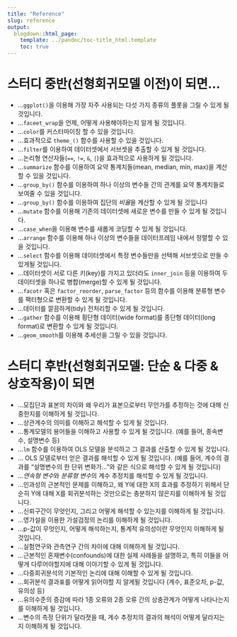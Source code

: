 ```yaml
---
title: "Reference"
slug: reference
output:
  blogdown::html_page:
    template: ../pandoc/toc-title_html.template
    toc: true
---
```




# 스터디 중반(선형회귀모델 이전)이 되면...

- ...`ggplot()`을 이용해 가장 자주 사용되는 다섯 가지 종류의 플롯을 그릴 수 있게 될 것입니다.
- ...`faceet_wrap`을 언제, 어떻게 사용해야하는지 알게 될 것입니다.
- ...`color`를 커스터마이징 할 수 있을 것입니다.
- ...효과적으로 `theme_()` 함수를 사용할 수 있을 것입니다.
- ...`filter`를 이용하여 데이터셋에서 서브셋을 추출할 수 있게 될 것입니다.
- ...논리형 연산자들(`==`, `!=`, `&`, `|`)을 효과적으로 사용하게 될 것입니다.
- ...`summarize` 함수를 이용하여 요약 통계치들(mean, median, min, max)을 계산할 수 있을 것입니다.
- ...`group_by()` 함수를 이용하여 하나 이상의 변수들 간의 관계를 요약 통계치들로 보여줄 수 있을 것입니다.
- ...`group_by()` 함수를 이용하여 집단의 *비율*을 계산할 수 있게 될 것입니다
- ...`mutate` 함수를 이용해 기존의 데이터셋에 새로운 변수를 만들 수 있게 될 것입니다.
- ...`case_when`을 이용해 변수를 새롭게 코딩할 수 있게 될 것입니다.
- ...`arrange` 함수를 이용해 하나 이상의 변수들을 데이터프레임 내에서 정렬할 수 있을 것입니다.
- ...`select` 함수를 이용해 데이터셋에서 특정 변수들만을 선택해 서브셋으로 만들 수 있게될 것입니다.
- ...데이터셋이 서로 다른 키(key)를 가지고 있더라도 `inner_join` 등을 이용하여 두 데이터셋을 하나로 병합(merge)할 수 있게 될 것입니다.
- ...`facotr` 혹은 `factor_reorder`, `parse_factor` 등의 함수를 이용해 분류형 변수를 팩터형으로 변환할 수 있게 될 것입니다.
- ...데이터를 깔끔하게(tidy) 전처리할 수 있게 될 것입니다.
- ...`gather` 함수를 이용해 횡단형 데이터(wide format)를 종단형 데이터(long format)로 변환할 수 있게 될 것입니다.
- ...`geom_smooth`를 이용해 추세선을 그릴 수 있을 것입니다.

# 스터디 후반(선형회귀모델: 단순 & 다중 & 상호작용)이 되면

- ...모집단과 표본의 차이와 왜 우리가 표본으로부터 무언가를 추정하는 것에 대해 신중한지를 이해하게 될 것입니다.
- ...상관계수의 의미를 이해하고 해석할 수 있게 될 것입니다.
- ...통계모델의 용어들을 이해하고 사용할 수 있게 될 것입니다. (예를 들어, 종속변수, 설명변수 등)
- ...`lm` 함수를 이용하여 OLS 모델을 분석하고 그 결과를 산출할 수 있게 될 것입니다.
- ... OLS 모델로부터 얻은 결과를 해석할 수 있게 될 것입니다. (예를 들어, 계수의 결과를 "설명변수의 한 단위 변화가..."와 같은 식으로 해석할 수 있게 될 것입니다)
- ...*연속형 변수*와 *분류형 변수*의 계수 추정치를 해석할 수 있게 될 것입니다.
- ...인과성의 근본적인 문제를 이해하고, 왜 Y에 대한 X의 효과를 추정하기 위해서 단순히 Y에 대해 X를 회귀분석하는 것만으로는 충분하지 않은지를 이해하게 될 것입니다.
- ...신뢰구간이 무엇인지, 그리고 어떻게 해석할 수 있는지를 이해하게 될 것입니다.
- ...영가설을 이용한 가설검정의 논리를 이해하게 될 것입니다.
- ...p-값이 무엇인지, 어떻게 해석하는지, 통계적 유의성이란 무엇인지 이해하게 될 것입니다.
- ...실험연구와 관측연구 간의 차이에 대해 이해하게 될 것입니다.
- ...근본적인 혼재변수(confounds)에 대한 실제 사례들을 설명하고, 특히 이들을 어떻게 다루어야할지에 대해 이야기할 수 있게 될 것입니다.
- ...다중회귀분석의 기본적인 논리에 대해 이해할 수 있게 될 것입니다.
- ...회귀분석 결과표를 어떻게 읽어야할 지 알게될 것입니다 (계수, 표준오차, p-값, 유의성 등)
- ...유의수준의 증감에 따라 1종 오류와 2종 오류 간의 상충관계가 어떻게 나타나는지를 이해하게 될 것입니다.
- ...변수의 측정 단위가 달라졋을 때, 계수 추정치의 결과의 해석이 어떻게 달라지는지 이해하게 될 것입니다.

